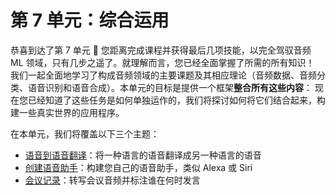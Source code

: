 # 第 7 单元：综合运用

恭喜到达了第 7 单元 🥳 您距离完成课程并获得最后几项技能，以完全驾驭音频 ML 领域，只有几步之遥了。就理解而言，您已经全面掌握了所需的所有知识！
我们一起全面地学习了构成音频领域的主要课题及其相应理论（音频数据、音频分类、语音识别和语音合成）。本单元的目标是提供一个框架**整合所有这些内容**：
现在您已经知道了这些任务是如何单独运作的，我们将探讨如何将它们结合起来，构建一些真实世界的应用程序。

在本单元，我们将覆盖以下三个主题：

* [语音到语音翻译](speech-to-speech)：将一种语言的语音翻译成另一种语言的语音
* [创建语音助手](voice-assistant)：构建您自己的语音助手，类似 Alexa 或 Siri
* [会议记录](transcribe-meeting)：转写会议音频并标注谁在何时发言
